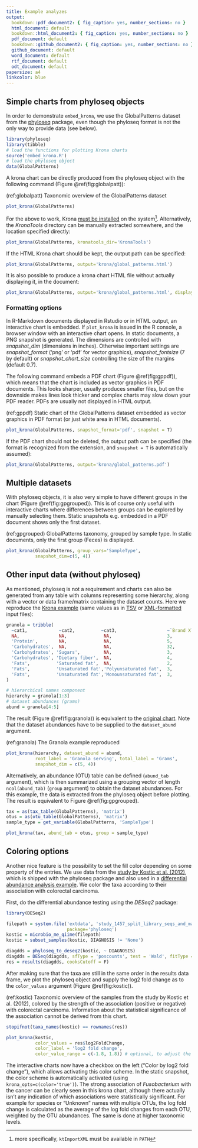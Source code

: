 ```yaml
---
title: Example analyzes
output:
  bookdown::pdf_document2: { fig_caption: yes, number_sections: no }
  html_document: default
  bookdown::html_document2: { fig_caption: yes, number_sections: no }
  pdf_document: default
  bookdown::github_document2: { fig_caption: yes, number_sections: no }
  github_document: default
  word_document: default
  rtf_document: default
  odt_document: default
papersize: a4
linkcolor: blue
---
```


## Simple charts from phyloseq objects

In order to demonstrate `embed_krona`, we use the GlobalPatterns dataset from the [phyloseq](https://joey711.github.io/phyloseq/index.html) package, even though the phyloseq format is not the only way to provide data (see below).

```r
library(phyloseq)
library(tibble)
# load the functions for plotting Krona charts
source('embed_krona.R')
# load the phyloseq object
data(GlobalPatterns)
```

A krona chart can be directly produced from the phyloseq object with the following command (Figure \@ref(fig:globalpatt)):

(ref:globalpatt) Taxonomic overview of the GlobalPatterns dataset

```r
plot_krona(GlobalPatterns)
```

For the above to work, Krona [must be installed](https://github.com/marbl/Krona/wiki/Installing) on the system[^1]. Alternatively, the *KronaTools* directory can be manually extracted somewhere, and the location specified directly:

[^1]: more specifically, `ktImportXML` must be available in `PATH`

```r
plot_krona(GlobalPatterns, kronatools_dir='KronaTools')
```

If the HTML Krona chart should be kept, the output path can be specified:

```r
plot_krona(GlobalPatterns, output='krona/global_patterns.html')
```

It is also possible to produce a krona chart HTML file without actually displaying it, in the document:

```r
plot_krona(GlobalPatterns, output='krona/global_patterns.html', display=F)
```

### Formatting options

In R-Markdown documents displayed in Rstudio or in HTML output, an interactive chart is embedded. If `plot_krona` is issued in the R console, a browser window with an interactive chart opens. In static documents, a PNG snapshot is generated. The dimensions are controlled with *snapshot_dim* (dimensions in inches). Otherwise important settings are *snapshot_format* ('png' or 'pdf' for vector graphics), *snapshot_fontsize* (7 by default) or *snapshot_chart_size* controlling the size of the margins (default 0.7).

The following command embeds a PDF chart (Figure \@ref(fig:gppdf)), which means that the chart is included as vector graphics in PDF documents. This looks sharper, usually produces smaller files, but on the downside makes lines look thicker and complex charts may slow down your PDF reader. PDFs are usually not displayed in HTML output.

(ref:gppdf) Static chart of the GlobalPatterns dataset embedded as vector graphics in PDF format (or just white area in HTML documents).

```r
plot_krona(GlobalPatterns, snapshot_format='pdf', snapshot = T)
```

If the PDF chart should not be deleted, the output path can be specified (the format is recognized from the extension, and `snapshot = T` is automatically assumed):

```r
plot_krona(GlobalPatterns, output='krona/global_patterns.pdf')
```

## Multiple datasets

With phyloseq objects, it is also very simple to have different groups in the chart (Figure \@ref(fig:gpgrouped)). This is of course only useful with interactive charts where differences between groups can be explored by manually selecting them. Static snapshots e.g. embedded in a PDF document shows only the first dataset.

(ref:gpgrouped) GlobalPatterns taxonomy, grouped by sample type. In static documents, only the first group (Feces) is displayed.

```r
plot_krona(GlobalPatterns, group_vars='SampleType',
           snapshot_dim=c(5, 4))
```

## Other input data (without phyloseq)

As mentioned, phyloseq is not a requirement and charts can also be generated from any table with columns representing some hierarchy, along with a vector or data frame/matrix containing the dataset counts. Here we reproduce the [Krona example](https://github.com/marbl/Krona/wiki/Importing-text-and-XML-data) (same values as in [TSV](https://krona.sourceforge.net/examples/text.txt) or [XML-formatted](https://krona.sourceforge.net/examples/xml.txt) input files):

```r
granola = tribble(
  ~cat1,            ~cat2,          ~cat3,                   ~`Brand X`, ~`Brand Y`,
  NA,               NA,              NA,                     3,          1,
  'Protein',        NA,              NA,                     5,          6,
  'Carbohydrates',  NA,              NA,                     32,         28,
  'Carbohydrates', 'Sugars',         NA,                     3,          5,
  'Carbohydrates', 'Dietary fiber',  NA,                     4,          8,
  'Fats',          'Saturated fat',  NA,                     2,          1,
  'Fats',          'Unsaturated fat','Polyunsaturated fat',  3,          4,
  'Fats',          'Unsaturated fat','Monounsaturated fat',  3,          2
)

# hierarchical names component
hierarchy = granola[1:3]
# dataset abundances (grams)
abund = granola[4:5]
```

The result (Figure \@ref(fig:granola)) is equivalent to the [original chart](https://krona.sourceforge.net/examples/xml.krona.html). Note that the dataset abundances have to be supplied to the `dataset_abund` argument.

(ref:granola) The Granola example reproduced

```r
plot_krona(hierarchy, dataset_abund = abund,
           root_label = 'Granola serving', total_label = 'Grams',
           snapshot_dim = c(5, 4))
```

Alternatively, an abundance (OTU) table can be defined (`abund_tab` argument), which is then summarized using a grouping vector of length `ncol(abund_tab)` (`group` argument) to obtain the dataset abundances. For this example, the data is extracted from the phyloseq object before plotting. The result is equivalent to Figure \@ref(fig:gpgrouped).

```r
tax = as(tax_table(GlobalPatterns), 'matrix')
otus = as(otu_table(GlobalPatterns), 'matrix')
sample_type = get_variable(GlobalPatterns, 'SampleType')

plot_krona(tax, abund_tab = otus, group = sample_type)
```

## Coloring options

Another nice feature is the possibility to set the fill color depending on some property of the entries. We use data from the [study by Kostic et al. (2012)](http://www.genome.org/cgi/doi/10.1101/gr.126573.111), which is shipped with the phyloseq package and also used in a [differential abundance analysis example](http://joey711.github.io/phyloseq-extensions/DESeq2.html). We color the taxa according to their association with colorectal carcinoma.

First, do the differential abundance testing using the *DESeq2* package:

```r
library(DESeq2)

filepath = system.file('extdata', 'study_1457_split_library_seqs_and_mapping.zip',
                       package='phyloseq')
kostic = microbio_me_qiime(filepath)
kostic = subset_samples(kostic, DIAGNOSIS != 'None')

diagdds = phyloseq_to_deseq2(kostic, ~ DIAGNOSIS)
diagdds = DESeq(diagdds, sfType = 'poscounts', test = 'Wald', fitType = 'parametric')
res = results(diagdds, cooksCutoff = F)
```

After making sure that the taxa are still in the same order in the results data frame, we plot the phyloseq object and supply the log2 fold change as to the `color_values` argument (Figure \@ref(fig:kostic)).

(ref:kostic) Taxonomic overview of the samples from the study by Kostic et al. (2012), colored by the strength of the association (positive or negative) with colorectal carcinoma. Information about the statistical significance of the association cannot be derived from this chart.

```r
stopifnot(taxa_names(kostic) == rownames(res))

plot_krona(kostic,
           color_values = res$log2FoldChange,
           color_label = 'log2 fold change',
           color_value_range = c(-1.8, 1.8)) # optional, to adjust the color scale
```

The interactive charts now have a checkbox on the left ("Color by log2 fold change"), which allows activating this color scheme. In the static snapshot, the color scheme is automatically activated (using `krona_opts=c(color='true')`). The strong association of *Fusobacterium* with the cancer can be clearly seen in this krona chart, although there actually isn't any indication of which associations were statistically significant. For example for species or "Unknown" names with multiple OTUs, the log fold change is calculated as the average of the log fold changes from each OTU, weighted by the OTU abundances. The same is done at higher taxonomic levels.
